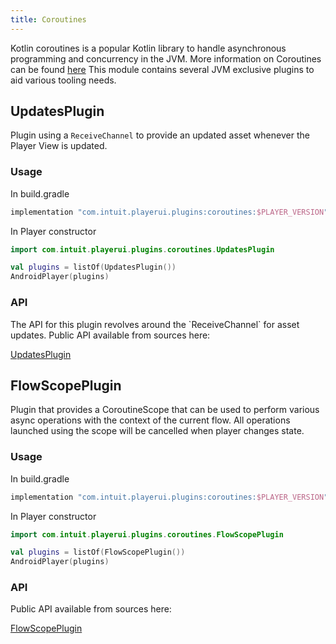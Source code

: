```yaml
---
title: Coroutines
---
```



Kotlin coroutines is a popular Kotlin library to handle asynchronous programming and concurrency in the JVM. More information on Coroutines can be found [here](https://kotlinlang.org/docs/coroutines-overview.html)
This module contains several JVM exclusive plugins to aid various tooling needs.

## UpdatesPlugin

Plugin using a `ReceiveChannel` to provide an updated asset whenever the Player View is updated.

### Usage

<PlatformTabs>
  <Fragment slot='android'>
In build.gradle

```kotlin
implementation "com.intuit.playerui.plugins:coroutines:$PLAYER_VERSION"
```

In Player constructor

```kotlin
import com.intuit.playerui.plugins.coroutines.UpdatesPlugin

val plugins = listOf(UpdatesPlugin())
AndroidPlayer(plugins)
```

  </Fragment>
</PlatformTabs>

### API

<PlatformTabs>
  <Fragment slot='android'>
The API for this plugin revolves around the `ReceiveChannel` for asset updates.    
Public API available from sources here:

[UpdatesPlugin](https://github.com/player-ui/player/blob/main/plugins/coroutines/jvm/src/main/kotlin/com/intuit/playerui/plugins/coroutines/UpdatesPlugin.kt)

  </Fragment>
</PlatformTabs>

## FlowScopePlugin

Plugin that provides a CoroutineScope that can be used to perform various async operations with the context of the current flow.
All operations launched using the scope will be cancelled when player changes state.

### Usage

<PlatformTabs>
  <Fragment slot='android'>
In build.gradle

```kotlin
implementation "com.intuit.playerui.plugins:coroutines:$PLAYER_VERSION"
```

In Player constructor

```kotlin
import com.intuit.playerui.plugins.coroutines.FlowScopePlugin

val plugins = listOf(FlowScopePlugin())
AndroidPlayer(plugins)
```

  </Fragment>
</PlatformTabs>

### API

<PlatformTabs>
  <Fragment slot='android'>

Public API available from sources here:

[FlowScopePlugin](https://github.com/player-ui/player/blob/main/plugins/coroutines/jvm/src/main/kotlin/com/intuit/playerui/plugins/coroutines/FlowScopePlugin.kt)

  </Fragment>
</PlatformTabs>
